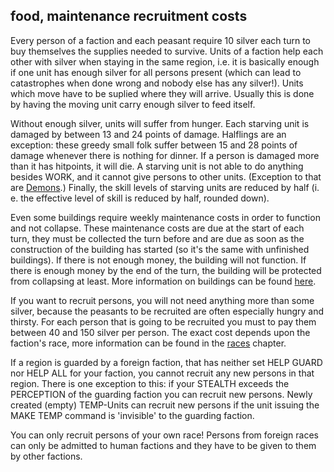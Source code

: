 == food, maintenance recruitment costs ==

Every person of a faction and each peasant require 10 silver each turn to buy themselves the supplies needed to survive. Units of a faction help each other with silver when staying in the same region, i.e. it is basically enough if one unit has enough silver for all persons present (which can lead to catastrophes when done wrong and nobody else has any silver!). Units which move have to be suplied where they will arrive. Usually this is done by having the moving unit carry enough silver to feed itself.

Without enough silver, units will suffer from hunger. Each starving unit is damaged by between 13 and 24 points of damage. Halflings are an exception: these greedy small folk suffer between 15 and 28 points of damage whenever there is nothing for dinner. If a person is damaged more than it has hitpoints, it will die. A starving unit is not able to do anything besides WORK, and it cannot give persons to other units. (Exception to that are [[Races|Demons]].) Finally, the skill levels of starving units are reduced by half (i. e. the effective level of skill is reduced by half, rounded down).

Even some buildings require weekly maintenance costs in order to function and not collapse. These maintenance costs are due at the start of each turn, they must be collected the turn before and are due as soon as the construction of the building has started (so it's the same with unfinished buildings). If there is not enough money, the building will not function. If there is enough money by the end of the turn, the building will be protected from collapsing at least. More information on buildings can be found [[Buildings|here]].

If you want to recruit persons, you will not need anything more than some silver, because the peasants to be recruited are often especially hungry and thirsty. For each person that is going to be recruited you must to pay them between 40 and 150 silver per person. The exact cost depends upon the faction's race, more information can be found in the [[Races|races]] chapter.

If a region is guarded by a foreign faction, that has neither set HELP GUARD nor HELP ALL for your faction, you cannot recruit any new persons in that region. There is one exception to this: if your STEALTH exceeds the PERCEPTION of the guarding faction you can recruit new persons. Newly created (empty) TEMP-Units can recruit new persons if the unit issuing the MAKE TEMP command is 'invisible' to the guarding faction.

You can only recruit persons of your own race! Persons from foreign races can only be admitted to human factions and they have to be given to them by other factions.